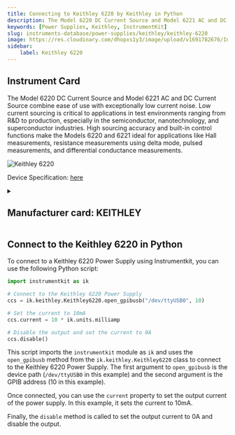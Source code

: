 ```yaml
---
title: Connecting to Keithley 6220 by Keithley in Python
description: The Model 6220 DC Current Source and Model 6221 AC and DC Current Source combine ease of use with exceptionally low current noise. Low current sourcing is critical to applications in test environments ranging from R&D to production, especially in the semiconductor, nanotechnology, and superconductor industries. High sourcing accuracy and built-in control functions make the Models 6220 and 6221 ideal for applications like Hall measurements, resistance measurements using delta mode, pulsed measurements, and differential conductance measurements.
keywords: [Power Supplies, Keithley, InstrumentKit] 
slug: instruments-database/power-supplies/keithley/keithley-6220 
image: https://res.cloudinary.com/dhopxs1y3/image/upload/v1691782676/Instruments/Power%20Supplies/Keithley-6220/Keithley-6220.jpg
sidebar:
    label: Keithley 6220 
---
```



## Instrument Card

The Model 6220 DC Current Source and Model 6221 AC and DC Current Source combine ease of use with exceptionally low current noise. Low current sourcing is critical to applications in test environments ranging from R&D to production, especially in the semiconductor, nanotechnology, and superconductor industries. High sourcing accuracy and built-in control functions make the Models 6220 and 6221 ideal for applications like Hall measurements, resistance measurements using delta mode, pulsed measurements, and differential conductance measurements.

![Keithley 6220](https://res.cloudinary.com/dhopxs1y3/image/upload/v1691782676/Instruments/Power%20Supplies/Keithley-6220/Keithley-6220.jpg)

Device Specification: [here](https://www.testequipmenthq.com/datasheets/KEITHLEY-6220-Datasheet.pdf)

<details style={{ marginTop: "15px"}}>
<summary><h2 style={{display:'inline'}}>Manufacturer card: KEITHLEY</h2></summary>

![KEITHLEY](https://res.cloudinary.com/dhopxs1y3/image/upload/v1692806202/Instruments/Vendor%20Logos/Keithley.png)

Keithley Instruments is a measurement and instrument company headquartered in Solon, Ohio, that develops, manufactures, markets, and sells data acquisition products, as well as complete systems for high-volume production and assembly testing.

- Headquarters: Cleveland, Ohio, United States
- Yearly Revenue (millions, USD): 110.6
- Vendor Website: [here](https://www.tek.com/en)

</details>


<FeaturedInstrumentVideo category="POWER_SUPPLIES" />

## Connect to the Keithley 6220 in Python





<Tabs>

<SectionsCard category="POWER_SUPPLIES" manufacturer="Keithley"></SectionsCard>

<TabItem value="InstrumentKit" label="InstrumentKit">

To connect to a Keithley 6220 Power Supply using Instrumentkit, you can use the following Python script:

```python
import instrumentkit as ik

# Connect to the Keithley 6220 Power Supply
ccs = ik.keithley.Keithley6220.open_gpibusb("/dev/ttyUSB0", 10)

# Set the current to 10mA
ccs.current = 10 * ik.units.milliamp

# Disable the output and set the current to 0A
ccs.disable()
```

This script imports the `instrumentkit` module as `ik` and uses the `open_gpibusb` method from the `ik.keithley.Keithley6220` class to connect to the Keithley 6220 Power Supply. The first argument to `open_gpibusb` is the device path (`/dev/ttyUSB0` in this example) and the second argument is the GPIB address (10 in this example).

Once connected, you can use the `current` property to set the output current of the power supply. In this example, it sets the current to 10mA.

Finally, the `disable` method is called to set the output current to 0A and disable the output.

</TabItem>
</Tabs>